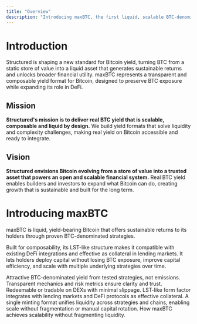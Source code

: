 ```yaml
---
title: "Overview"
description: "Introducing maxBTC, the first liquid, scalable BTC-denominated yield asset"
---
```


# Introduction

Structured is shaping a new standard for Bitcoin yield, turning BTC from a static store of value into a liquid asset that generates sustainable returns and unlocks broader financial utility. maxBTC represents a transparent and composable yield format for Bitcoin, designed to preserve BTC exposure while expanding its role in DeFi.

## **Mission**

**Structured's mission is to deliver real BTC yield that is scalable, composable and liquid by design.** We build yield formats that solve liquidity and complexity challenges, making real yield on Bitcoin accessible and ready to integrate.

## **Vision**

**Structured envisions Bitcoin evolving from a store of value into a trusted asset that powers an open and scalable financial system.** Real BTC yield enables builders and investors to expand what Bitcoin can do, creating growth that is sustainable and built for the long term.

# **Introducing maxBTC**

maxBTC is liquid, yield-bearing Bitcoin that offers sustainable returns to its holders through proven BTC-denominated strategies.

Built for composability, its LST-like structure makes it compatible with existing DeFi integrations and effective as collateral in lending markets. It lets holders deploy capital without losing BTC exposure, improve capital efficiency, and scale with multiple underlying strategies over time.

<CardGroup cols={3}>
  <Card title="Real yield on Bitcoin" icon="bitcoin" iconType="duotone">
    Attractive BTC-denominated yield from tested strategies, not emissions. Transparent mechanics and risk metrics ensure clarity and trust.
  </Card>

  <Card title="Liquid and composable" icon="droplet" iconType="duotone">
    Redeemable or tradable on DEXs with minimal slippage. LST-like form factor integrates with lending markets and DeFi protocols as effective collateral.
  </Card>
    
  <Card title="Infinitely scalable" icon="chart-line-up" iconType="duotone">
    A single minting format unifies liquidity across strategies and chains, enabling scale without fragmentation or manual capital rotation.
  </Card>
</CardGroup>

<Card title="Next: Horizontal scaling" href="/overview/horizontal_scaling">
How maxBTC achieves scalability without fragmenting liquidity.
</Card>

